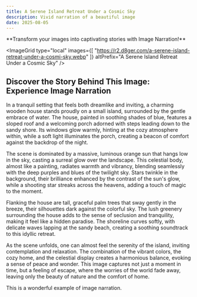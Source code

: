 ```yaml
---
title: A Serene Island Retreat Under a Cosmic Sky
description: Vivid narration of a beautiful image
date: 2025-08-05
---
```


<Callout type="success">
  **Transform your images into captivating stories with Image Narration!**
  <GradientButton
    title="Get Started for Free"
    href="https://imagenarration.com/en"
    align="center"
  />
</Callout>

<ImageGrid 
type="local"
images={[
  "https://r2.d8ger.com/a-serene-island-retreat-under-a-cosmi-sky.webp"
]} 
altPrefix="A Serene Island Retreat Under a Cosmic Sky"
/>

## Discover the Story Behind This Image: Experience Image Narration

In a tranquil setting that feels both dreamlike and inviting, a charming wooden house stands proudly on a small island, surrounded by the gentle embrace of water. The house, painted in soothing shades of blue, features a sloped roof and a welcoming porch adorned with steps leading down to the sandy shore. Its windows glow warmly, hinting at the cozy atmosphere within, while a soft light illuminates the porch, creating a beacon of comfort against the backdrop of the night.

The scene is dominated by a massive, luminous orange sun that hangs low in the sky, casting a surreal glow over the landscape. This celestial body, almost like a painting, radiates warmth and vibrancy, blending seamlessly with the deep purples and blues of the twilight sky. Stars twinkle in the background, their brilliance enhanced by the contrast of the sun's glow, while a shooting star streaks across the heavens, adding a touch of magic to the moment.

Flanking the house are tall, graceful palm trees that sway gently in the breeze, their silhouettes dark against the colorful sky. The lush greenery surrounding the house adds to the sense of seclusion and tranquility, making it feel like a hidden paradise. The shoreline curves softly, with delicate waves lapping at the sandy beach, creating a soothing soundtrack to this idyllic retreat.

As the scene unfolds, one can almost feel the serenity of the island, inviting contemplation and relaxation. The combination of the vibrant colors, the cozy home, and the celestial display creates a harmonious balance, evoking a sense of peace and wonder. This image captures not just a moment in time, but a feeling of escape, where the worries of the world fade away, leaving only the beauty of nature and the comfort of home.

This is a wonderful example of image narration.


